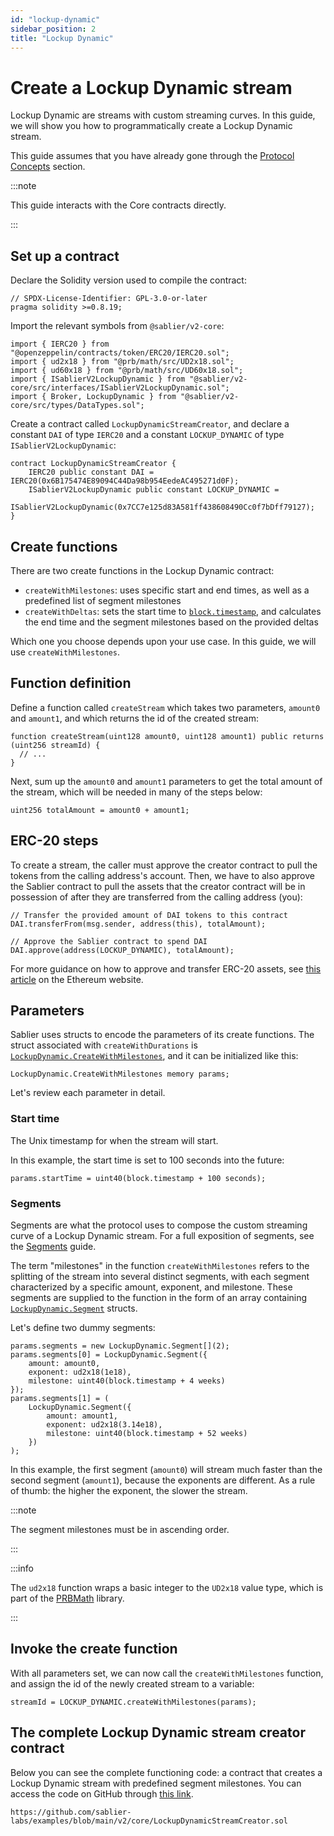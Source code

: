```yaml
---
id: "lockup-dynamic"
sidebar_position: 2
title: "Lockup Dynamic"
---
```



# Create a Lockup Dynamic stream

Lockup Dynamic are streams with custom streaming curves. In this guide, we will show you how to programmatically create
a Lockup Dynamic stream.

This guide assumes that you have already gone through the [Protocol Concepts](/concepts/protocol/streaming) section.

:::note

This guide interacts with the Core contracts directly.

:::

<AdmonitionSimpleCode />

## Set up a contract

Declare the Solidity version used to compile the contract:

```solidity
// SPDX-License-Identifier: GPL-3.0-or-later
pragma solidity >=0.8.19;
```

Import the relevant symbols from `@sablier/v2-core`:

```solidity
import { IERC20 } from "@openzeppelin/contracts/token/ERC20/IERC20.sol";
import { ud2x18 } from "@prb/math/src/UD2x18.sol";
import { ud60x18 } from "@prb/math/src/UD60x18.sol";
import { ISablierV2LockupDynamic } from "@sablier/v2-core/src/interfaces/ISablierV2LockupDynamic.sol";
import { Broker, LockupDynamic } from "@sablier/v2-core/src/types/DataTypes.sol";
```

Create a contract called `LockupDynamicStreamCreator`, and declare a constant `DAI` of type `IERC20` and a constant
`LOCKUP_DYNAMIC` of type `ISablierV2LockupDynamic`:

```solidity
contract LockupDynamicStreamCreator {
    IERC20 public constant DAI = IERC20(0x6B175474E89094C44Da98b954EedeAC495271d0F);
    ISablierV2LockupDynamic public constant LOCKUP_DYNAMIC =
        ISablierV2LockupDynamic(0x7CC7e125d83A581ff438608490Cc0f7bDff79127);
}
```

<ConstantsComment />

## Create functions

There are two create functions in the Lockup Dynamic contract:

- `createWithMilestones`: uses specific start and end times, as well as a predefined list of segment milestones
- `createWithDeltas`: sets the start time to
  [`block.timestamp`](https://docs.soliditylang.org/en/v0.8.19/cheatsheet.html#global-variables), and calculates the end
  time and the segment milestones based on the provided deltas

Which one you choose depends upon your use case. In this guide, we will use `createWithMilestones`.

## Function definition

Define a function called `createStream` which takes two parameters, `amount0` and `amount1`, and which returns the id of
the created stream:

```solidity
function createStream(uint128 amount0, uint128 amount1) public returns (uint256 streamId) {
  // ...
}
```

Next, sum up the `amount0` and `amount1` parameters to get the total amount of the stream, which will be needed in many
of the steps below:

```solidity
uint256 totalAmount = amount0 + amount1;
```

## ERC-20 steps

To create a stream, the caller must approve the creator contract to pull the tokens from the calling address's account.
Then, we have to also approve the Sablier contract to pull the assets that the creator contract will be in possession of
after they are transferred from the calling address (you):

```solidity
// Transfer the provided amount of DAI tokens to this contract
DAI.transferFrom(msg.sender, address(this), totalAmount);

// Approve the Sablier contract to spend DAI
DAI.approve(address(LOCKUP_DYNAMIC), totalAmount);
```

For more guidance on how to approve and transfer ERC-20 assets, see
[this article](https://ethereum.org/en/developers/docs/standards/tokens/erc-20/) on the Ethereum website.

## Parameters

Sablier uses structs to encode the parameters of its create functions. The struct associated with `createWithDurations`
is [`LockupDynamic.CreateWithMilestones`](/contracts/v2/reference/core/types/library.LockupDynamic#createwithmilestones), and it can be
initialized like this:

```solidity
LockupDynamic.CreateWithMilestones memory params;
```

Let's review each parameter in detail.

<ParamSender />

<ParamRecipient />

<ParamTotalAmount />

<ParamAsset />

<ParamCancelable />

<ParamTransferable />

<ParamBroker />

### Start time

The Unix timestamp for when the stream will start.

In this example, the start time is set to 100 seconds into the future:

```solidity
params.startTime = uint40(block.timestamp + 100 seconds);
```

### Segments

Segments are what the protocol uses to compose the custom streaming curve of a Lockup Dynamic stream. For a full
exposition of segments, see the [Segments](/concepts/protocol/segments) guide.

The term "milestones" in the function `createWithMilestones` refers to the splitting of the stream into several distinct
segments, with each segment characterized by a specific amount, exponent, and milestone. These segments are supplied to
the function in the form of an array containing
[`LockupDynamic.Segment`](/contracts/v2/reference/core/types/library.LockupDynamic#segment) structs.

Let's define two dummy segments:

```solidity
params.segments = new LockupDynamic.Segment[](2);
params.segments[0] = LockupDynamic.Segment({
    amount: amount0,
    exponent: ud2x18(1e18),
    milestone: uint40(block.timestamp + 4 weeks)
});
params.segments[1] = (
    LockupDynamic.Segment({
        amount: amount1,
        exponent: ud2x18(3.14e18),
        milestone: uint40(block.timestamp + 52 weeks)
    })
);
```

In this example, the first segment (`amount0`) will stream much faster than the second segment (`amount1`), because the
exponents are different. As a rule of thumb: the higher the exponent, the slower the stream.

:::note

The segment milestones must be in ascending order.

:::

:::info

The `ud2x18` function wraps a basic integer to the `UD2x18` value type, which is part of the
[PRBMath](https://github.com/PaulRBerg/prb-math) library.

:::

## Invoke the create function

With all parameters set, we can now call the `createWithMilestones` function, and assign the id of the newly created
stream to a variable:

```solidity
streamId = LOCKUP_DYNAMIC.createWithMilestones(params);
```

## The complete Lockup Dynamic stream creator contract

Below you can see the complete functioning code: a contract that creates a Lockup Dynamic stream with predefined segment
milestones. You can access the code on GitHub through
[this link](https://github.com/sablier-labs/examples/blob/main/v2/core/LockupDynamicStreamCreator.sol).

```solidity reference title="Lockup Dynamic Stream Creator"
https://github.com/sablier-labs/examples/blob/main/v2/core/LockupDynamicStreamCreator.sol
```
